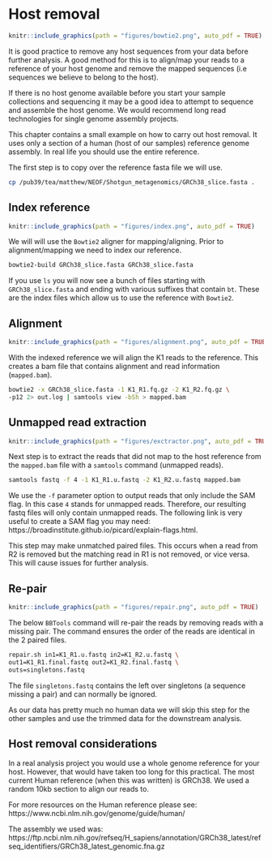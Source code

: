 # Host removal
```r
knitr::include_graphics(path = "figures/bowtie2.png", auto_pdf = TRUE)
``` 

It is good practice to remove any host sequences from your data before further analysis. A good method for this is to align/map your reads to a reference of your host genome and remove the mapped sequences (i.e sequences we believe to belong to the host).

If there is no host genome available before you start your sample collections and sequencing it may be a good idea to attempt to sequence and assemble the host genome. We would recommend long read technologies for single genome assembly projects.

This chapter contains a small example on how to carry out host removal. It uses only a section of a human (host of our samples) reference genome assembly. In real life you should use the entire reference.

The first step is to copy over the reference fasta file we will use.

```bash
cp /pub39/tea/matthew/NEOF/Shotgun_metagenomics/GRCh38_slice.fasta .
```

## Index reference
```r
knitr::include_graphics(path = "figures/index.png", auto_pdf = TRUE)
``` 

We will will use the `Bowtie2` aligner for mapping/aligning. Prior to alignment/mapping we need to index our reference.

```bash
bowtie2-build GRCh38_slice.fasta GRCh38_slice.fasta
```

If you use `ls` you will now see a bunch of files starting with `GRCh38_slice.fasta` and ending with various suffixes that contain `bt`. These are the index files which allow us to use the reference with `Bowtie2`.

## Alignment
```r
knitr::include_graphics(path = "figures/alignment.png", auto_pdf = TRUE)
``` 

With the indexed reference we will align the K1 reads to the reference. This creates a bam file that contains alignment and read information (`mapped.bam`).

```bash
bowtie2 -x GRCh38_slice.fasta -1 K1_R1.fq.gz -2 K1_R2.fq.gz \
-p12 2> out.log | samtools view -bSh > mapped.bam
```

## Unmapped read extraction
```r
knitr::include_graphics(path = "figures/exctractor.png", auto_pdf = TRUE)
``` 

Next step is to extract the reads that did not map to the host reference from the `mapped.bam` file with a `samtools` command (unmapped reads).

```bash
samtools fastq -f 4 -1 K1_R1.u.fastq -2 K1_R2.u.fastq mapped.bam
```
 
We use the `-f` parameter option to output reads that only include the SAM flag. In this case `4` stands for unmapped reads. Therefore, our resulting fastq files will only contain unmapped reads. The following link is very useful to create a SAM flag you may need: https://broadinstitute.github.io/picard/explain-flags.html.

This step may make unmatched paired files. This occurs when a read from R2 is removed but the matching read in R1 is not removed, or vice versa. This will cause issues for further analysis. 

## Re-pair
```r
knitr::include_graphics(path = "figures/repair.png", auto_pdf = TRUE)
``` 

The below `BBTools` command will re-pair the reads by removing reads with a missing pair. The command ensures the order of the reads are identical in the 2 paired files.

```bash
repair.sh in1=K1_R1.u.fastq in2=K1_R2.u.fastq \
out1=K1_R1.final.fastq out2=K1_R2.final.fastq \
outs=singletons.fastq
```

The file `singletons.fastq` contains the left over singletons (a sequence missing a pair) and can normally be ignored.

As our data has pretty much no human data we will skip this step for the other samples and use the trimmed data for the downstream analysis.

## Host removal considerations

In a real analysis project you would use a whole genome reference for your host. However, that would have taken too long for this practical. The most current Human reference (when this was written) is GRCh38. We used a random 10kb section to align our reads to.

For more resources on the Human reference please see: https://www.ncbi.nlm.nih.gov/genome/guide/human/

The assembly we used was: https://ftp.ncbi.nlm.nih.gov/refseq/H_sapiens/annotation/GRCh38_latest/refseq_identifiers/GRCh38_latest_genomic.fna.gz
